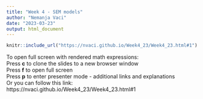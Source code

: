 ```yaml
---
title: "Week 4 - SEM models"
author: "Nemanja Vaci"
date: "2023-03-23"
output: html_document
---
```


```r
knitr::include_url("https://nvaci.github.io/Week4_23/Week4_23.html#1")
```

To open full screen with rendered math expressions: </br>
Press __c__ to clone the slides to a new browser window</br>
Press __f__ to open full screen</br>
Press __p__ to enter presenter mode - additional links and explanations</br>
Or you can follow this link: https://nvaci.github.io/Week4_23/Week4_23.html#1